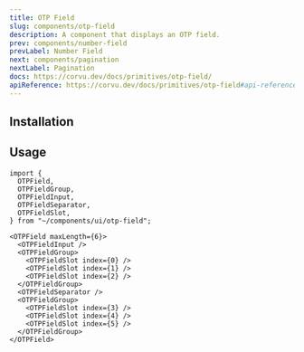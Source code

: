 ```yaml
---
title: OTP Field
slug: components/otp-field
description: A component that displays an OTP field.
prev: components/number-field
prevLabel: Number Field
next: components/pagination
nextLabel: Pagination
docs: https://corvu.dev/docs/primitives/otp-field/
apiReference: https://corvu.dev/docs/primitives/otp-field#api-reference
---
```



<PreviewTabs demoCode={OTPFieldDemoCode}>
    <OTPFieldDemo client:only="solid-js" /> 
</PreviewTabs>

## Installation

<InstallationTabs name="otp-field" code={OTPFieldCode} />

## Usage

```tsx
import {
  OTPField,
  OTPFieldGroup,
  OTPFieldInput,
  OTPFieldSeparator,
  OTPFieldSlot,
} from "~/components/ui/otp-field";
```

```tsx
<OTPField maxLength={6}>
  <OTPFieldInput />
  <OTPFieldGroup>
    <OTPFieldSlot index={0} />
    <OTPFieldSlot index={1} />
    <OTPFieldSlot index={2} />
  </OTPFieldGroup>
  <OTPFieldSeparator />
  <OTPFieldGroup>
    <OTPFieldSlot index={3} />
    <OTPFieldSlot index={4} />
    <OTPFieldSlot index={5} />
  </OTPFieldGroup>
</OTPField>
```